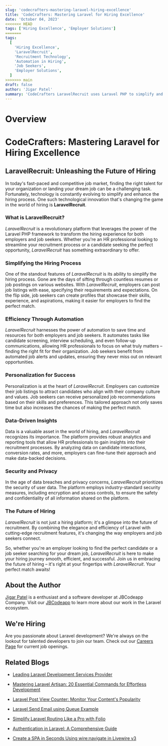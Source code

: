 ```yaml
---
slug: 'codecrafters-mastering-laravel-hiring-excellence'
title: 'CodeCrafters: Mastering Laravel for Hiring Excellence'
date: 'October 04, 2023'
<<<<<<< HEAD
tags: ['Hiring Excellence', 'Employer Solutions']
=======
tags:
  [
    'Hiring Excellence',
    'LaravelRecruit',
    'Recruitment Technology',
    'Automation in Hiring',
    'Job Seekers',
    'Employer Solutions',
  ]
>>>>>>> main
draft: false
author: 'Jigar Patel'
summary: 'CodeCrafters LaravelRecruit uses Laravel PHP to simplify and automate hiring, enhancing personalization for employers and job seekers, revolutionizing the future of recruitment.'
---
```


# Overview

<TOCInline toc={props.toc} exclude="Overview" toHeading={2} />

# CodeCrafters: Mastering Laravel for Hiring Excellence

## LaravelRecruit: Unleashing the Future of Hiring

In today's fast-paced and competitive job market, finding the right talent for your organization or landing your dream job can be a challenging task. Fortunately, technology is constantly evolving to simplify and enhance the hiring process. One such technological innovation that's changing the game in the world of hiring is **LaravelRecruit**.

### What is LaravelRecruit?

_LaravelRecruit_ is a revolutionary platform that leverages the power of the Laravel PHP framework to transform the hiring experience for both employers and job seekers. Whether you're an HR professional looking to streamline your recruitment process or a candidate seeking the perfect opportunity, _LaravelRecruit_ has something extraordinary to offer.

### Simplifying the Hiring Process

One of the standout features of _LaravelRecruit_ is its ability to simplify the hiring process. Gone are the days of sifting through countless resumes or job postings on various websites. With _LaravelRecruit_, employers can post job listings with ease, specifying their requirements and expectations. On the flip side, job seekers can create profiles that showcase their skills, experience, and aspirations, making it easier for employers to find the perfect match.

### Efficiency Through Automation

_LaravelRecruit_ harnesses the power of automation to save time and resources for both employers and job seekers. It automates tasks like candidate screening, interview scheduling, and even follow-up communications, allowing HR professionals to focus on what truly matters – finding the right fit for their organization. Job seekers benefit from automated job alerts and updates, ensuring they never miss out on relevant opportunities.

### Personalization for Success

Personalization is at the heart of _LaravelRecruit_. Employers can customize their job listings to attract candidates who align with their company culture and values. Job seekers can receive personalized job recommendations based on their skills and preferences. This tailored approach not only saves time but also increases the chances of making the perfect match.

### Data-Driven Insights

Data is a valuable asset in the world of hiring, and _LaravelRecruit_ recognizes its importance. The platform provides robust analytics and reporting tools that allow HR professionals to gain insights into their recruitment processes. By analyzing data on candidate interactions, conversion rates, and more, employers can fine-tune their approach and make data-backed decisions.

### Security and Privacy

In the age of data breaches and privacy concerns, _LaravelRecruit_ prioritizes the security of user data. The platform employs industry-standard security measures, including encryption and access controls, to ensure the safety and confidentiality of all information shared on the platform.

### The Future of Hiring

_LaravelRecruit_ is not just a hiring platform; it's a glimpse into the future of recruitment. By combining the elegance and efficiency of Laravel with cutting-edge recruitment features, it's changing the way employers and job seekers connect.

So, whether you're an employer looking to find the perfect candidate or a job seeker searching for your dream job, _LaravelRecruit_ is here to make your hiring journey smooth, efficient, and successful. Join us in embracing the future of hiring – it's right at your fingertips with _LaravelRecruit_. Your perfect match awaits!

## About the Author

[Jigar Patel](https://expertlaravel.com) is a
enthusiast and a software developer at JBCodeapp Company. Visit our [JBCodeapp](https://jbcodeapp.com) to learn more about our work in the Laravel ecosystem.

## We're Hiring

Are you passionate about Laravel development? We're always on the lookout for talented developers to join our team. Check out our [Careers Page](https://jbcodeapp.com/career) for current job openings.

## Related Blogs

- [Leading Laravel Development Services Provider](leading-laravel-development-services-provider)

- [Mastering Laravel Artisan: 20 Essential Commands for Effortless Development](mastering-laravel-artisan-20-essential-commands)

- [Laravel Post View Counter: Monitor Your Content's Popularity](maximizing-web-development-potential-choose-laravel-developers)

- [Laravel Send Email using Queue Example](send-email-using-queue-example)

- [Simplify Laravel Routing Like a Pro with Folio](simplify-laravel-routing-like-a-pro-with-folio)

- [Authentication in Laravel: A Comprehensive Guide](step-by-step-guide-laravel-authentication)

- [Create a SPA in Seconds Using wire:navigate in Livewire v3](livewire-create-spa)
